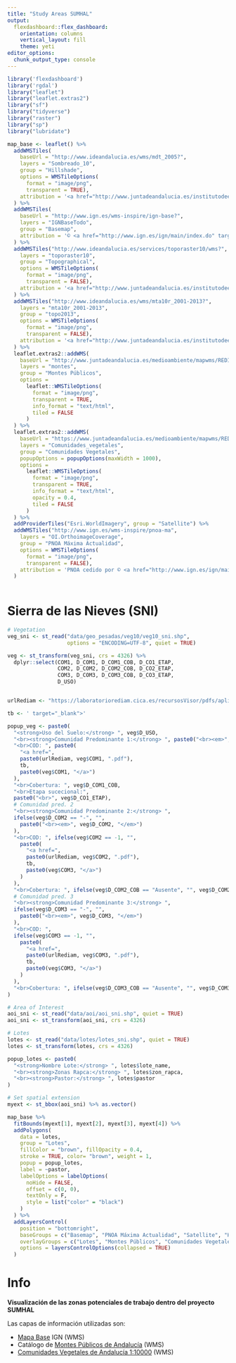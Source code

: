 ```yaml
---
title: "Study Areas SUMHAL"
output: 
  flexdashboard::flex_dashboard:
    orientation: columns
    vertical_layout: fill
    theme: yeti
editor_options: 
  chunk_output_type: console
---
```


```r
library('flexdashboard')
library('rgdal')
library("leaflet") 
library("leaflet.extras2")
library("sf")
library("tidyverse")
library("raster")
library("sp")
library("lubridate")
```


```r
map_base <- leaflet() %>%
  addWMSTiles(
    baseUrl = "http://www.ideandalucia.es/wms/mdt_2005?",
    layers = "Sombreado_10",
    group = "Hillshade",
    options = WMSTileOptions(
      format = "image/png", 
      transparent = TRUE),
    attribution = '<a href="http://www.juntadeandalucia.es/institutodeestadisticaycartografia" target="_blank">Instituto de Estadística y Cartografía de Andalucía</a>'
  ) %>%
  addWMSTiles(
    baseUrl = "http://www.ign.es/wms-inspire/ign-base?",
    layers = "IGNBaseTodo",
    group = "Basemap",
    attribution = '© <a href="http://www.ign.es/ign/main/index.do" target="_blank">Instituto Geográfico Nacional de España</a>'
  ) %>%  
  addWMSTiles("http://www.ideandalucia.es/services/toporaster10/wms?",
    layers = "toporaster10",
    group = "Topographical",
    options = WMSTileOptions(
      format = "image/png", 
      transparent = FALSE),
    attribution = '<a href="http://www.juntadeandalucia.es/institutodeestadisticaycartografia" target="_blank">Instituto de Estadística y Cartografía de Andalucía</a>'
  ) %>%
  addWMSTiles("http://www.ideandalucia.es/wms/mta10r_2001-2013?",
    layers = "mta10r_2001-2013",
    group = "topo2013",
    options = WMSTileOptions(
      format = "image/png", 
      transparent = FALSE),
    attribution = '<a href="http://www.juntadeandalucia.es/institutodeestadisticaycartografia" target="_blank">Instituto de Estadística y Cartografía de Andalucía</a>'
  ) %>%
  leaflet.extras2::addWMS(
    baseUrl = "http://www.juntadeandalucia.es/medioambiente/mapwms/REDIAM_Montes_Publicos_Andalucia?",
    layers = "montes",
    group = "Montes Públicos",
    options =
      leaflet::WMSTileOptions(
        format = "image/png",
        transparent = TRUE,
        info_format = "text/html",
        tiled = FALSE
      )
  ) %>%
  leaflet.extras2::addWMS(
    baseUrl = "https://www.juntadeandalucia.es/medioambiente/mapwms/REDIAM_comunidades_vegetales?",
    layers = "Comunidades_vegetales",
    group = "Comunidades Vegetales",
    popupOptions = popupOptions(maxWidth = 1000),
    options =
      leaflet::WMSTileOptions(
        format = "image/png",
        transparent = TRUE,
        info_format = "text/html",
        opacity = 0.4,
        tiled = FALSE
      )
  ) %>%
  addProviderTiles("Esri.WorldImagery", group = "Satellite") %>% 
  addWMSTiles("http://www.ign.es/wms-inspire/pnoa-ma",
    layers = "OI.OrthoimageCoverage",
    group = "PNOA Máxima Actualidad",
    options = WMSTileOptions(
      format = "image/png", 
      transparent = FALSE),
    attribution = 'PNOA cedido por © <a href="http://www.ign.es/ign/main/index.do" target="_blank">Instituto Geográfico Nacional de España</a>'
  ) 
  

```





Sierra de las Nieves (SNI)
=============================================================================

```r
# Vegetation
veg_sni <- st_read("data/geo_pesadas/veg10/veg10_sni.shp", 
                   options = "ENCODING=UTF-8", quiet = TRUE)

veg <- st_transform(veg_sni, crs = 4326) %>% 
  dplyr::select(COM1, D_COM1, D_COM1_COB, D_CO1_ETAP,
                COM2, D_COM2, D_COM2_COB, D_CO2_ETAP,
                COM3, D_COM3, D_COM3_COB, D_CO3_ETAP,
                D_USO)


urlRediam <- "https://laboratoriorediam.cica.es/recursosVisor/pdfs/aplicacionVegetacion/COMU/"

tb <- ' target="_blank">'

popup_veg <- paste0(
  "<strong>Uso del Suelo:</strong> ", veg$D_USO,
  "<br><strong>Comunidad Predominante 1:</strong> ", paste0("<br><em>", veg$D_COM1, "</em>"),
  "<br>COD: ", paste0(
    "<a href=",
    paste0(urlRediam, veg$COM1, ".pdf"),
    tb,
    paste0(veg$COM1, "</a>")
  ),
  "<br>Cobertura: ", veg$D_COM1_COB,
  "<br>Etapa sucecional:",
  paste0("<br>", veg$D_CO1_ETAP),
  # Comunidad pred. 2
  "<br><strong>Comunidad Predominante 2:</strong> ",
  ifelse(veg$D_COM2 == "-", "",
    paste0("<br><em>", veg$D_COM2, "</em>")
  ),
  "<br>COD: ", ifelse(veg$COM2 == -1, "",
    paste0(
      "<a href=",
      paste0(urlRediam, veg$COM2, ".pdf"),
      tb,
      paste0(veg$COM3, "</a>")
    )
  ),
  "<br>Cobertura: ", ifelse(veg$D_COM2_COB == "Ausente", "", veg$D_COM2_COB),
  # Comunidad pred. 3
  "<br><strong>Comunidad Predominante 3:</strong> ",
  ifelse(veg$D_COM3 == "-", "",
    paste0("<br><em>", veg$D_COM3, "</em>")
  ),
  "<br>COD: ",
  ifelse(veg$COM3 == -1, "",
    paste0(
      "<a href=",
      paste0(urlRediam, veg$COM3, ".pdf"),
      tb,
      paste0(veg$COM3, "</a>")
    )
  ),
  "<br>Cobertura: ", ifelse(veg$D_COM3_COB == "Ausente", "", veg$D_COM3_COB)
)

```

```r
# Area of Interest 
aoi_sni <- st_read("data/aoi/aoi_sni.shp", quiet = TRUE) 
aoi_sni <- st_transform(aoi_sni, crs = 4326)
```


```r
# Lotes
lotes <- st_read("data/lotes/lotes_sni.shp", quiet = TRUE)
lotes <- st_transform(lotes, crs = 4326)

popup_lotes <- paste0(
  "<strong>Nombre Lote:</strong> ", lotes$lote_name,
  "<br><strong>Zonas Rapca:</strong> ", lotes$zon_rapca,
  "<br><strong>Pastor:</strong> ", lotes$pastor
)

```


```r
# Set spatial extension 
myext <- st_bbox(aoi_sni) %>% as.vector()

map_base %>%
  fitBounds(myext[1], myext[2], myext[3], myext[4]) %>% 
  addPolygons(
    data = lotes,
    group = "Lotes",
    fillColor = "brown", fillOpacity = 0.4,
    stroke = TRUE, color= "brown", weight = 1,
    popup = popup_lotes,
    label = ~pastor,
    labelOptions = labelOptions(
      noHide = FALSE,
      offset = c(0, 0),
      textOnly = F,
      style = list("color" = "black")
    )
  ) %>% 
  addLayersControl(
    position = "bottomright",
    baseGroups = c("Basemap", "PNOA Máxima Actualidad", "Satellite", "Hillshade", "Topographical", "topo2013"),
    overlayGroups = c("Lotes", "Montes Públicos", "Comunidades Vegetales"), 
    options = layersControlOptions(collapsed = TRUE)
  )

```



Info
=============================================================================

**Visualización de las zonas potenciales de trabajo dentro del proyecto SUMHAL**

Las capas de información utilizadas son: 

- [Mapa Base](https://www.ign.es/web/ign/portal/ide-area-nodo-ide-ign) IGN (WMS)
- Catálogo de [Montes Públicos de Andalucía](https://laboratoriorediam.cica.es/geonetwork/srv/spa/catalog.search#/metadata/200b738b2a237099142a4bd263ceef957c8cdb07) (WMS)
- [Comunidades Vegetales de Andalucía 1:10000](https://laboratoriorediam.cica.es/geonetwork/srv/spa/catalog.search#/metadata/08bfb47f8052ebfd936c20c5509b85c3fc73a91b) (WMS)




